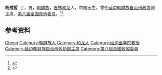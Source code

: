 '''杨成哲'''（{{bd|1934年|6月|}}），男，[[朝鲜族|朝鲜族]]，[[吉林|吉林]][[和龙|和龙]]人，中国医生，曾任[[延边朝鲜族自治州政协|延边朝鲜族自治州政协]]副主席，[[第八届全国政协委员|第八届全国政协委员]]。<ref>{{Cite book|title=中华人民共和国职官志|author=何虎生, 李耀东, 向常福主编|publisher=中国社会出版社|year=2003|isbn=9787800883934|location=北京|pages=}}</ref><ref>{{Cite book|title=历届全国政协委员人名辞典|author=|publisher=中国国际广播出版社|year=1996|isbn=9787507813746|location=北京|pages=}}</ref>

== 参考资料 ==
{{reflist}}

{{Authority control}}
{{DEFAULTSORT:Yang杨}}
[[Category:杨姓|Cheng]]
[[Category:朝鲜族人|Category:朝鲜族人]]
[[Category:和龙人|Category:和龙人]]
[[Category:延边医学院教授|Category:延边医学院教授]]
[[Category:延边朝鲜族自治州政协副主席|Category:延边朝鲜族自治州政协副主席]]
[[Category:第八屆全國政協委員|Category:第八屆全國政協委員]]

{{中国人物小作品}}